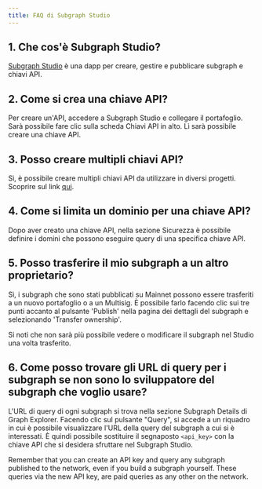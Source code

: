 ```yaml
---
title: FAQ di Subgraph Studio
---
```


## 1. Che cos'è Subgraph Studio?

[Subgraph Studio](https://thegraph.com/studio/) è una dapp per creare, gestire e pubblicare subgraph e chiavi API.

## 2. Come si crea una chiave API?

Per creare un'API, accedere a Subgraph Studio e collegare il portafoglio. Sarà possibile fare clic sulla scheda Chiavi API in alto. Lì sarà possibile creare una chiave API.

## 3. Posso creare multipli chiavi API?

Sì, è possibile creare multipli chiavi API da utilizzare in diversi progetti. Scoprire sul link [qui](https://thegraph.com/studio/apikeys/).

## 4. Come si limita un dominio per una chiave API?

Dopo aver creato una chiave API, nella sezione Sicurezza è possibile definire i domini che possono eseguire query di una specifica chiave API.

## 5. Posso trasferire il mio subgraph a un altro proprietario?

Sì, i subgraph che sono stati pubblicati su Mainnet possono essere trasferiti a un nuovo portafoglio o a un Multisig. È possibile farlo facendo clic sui tre punti accanto al pulsante 'Publish' nella pagina dei dettagli del subgraph e selezionando 'Transfer ownership'.

Si noti che non sarà più possibile vedere o modificare il subgraph nel Studio una volta trasferito.

## 6. Come posso trovare gli URL di query per i subgraph se non sono lo sviluppatore del subgraph che voglio usare?

L'URL di query di ogni subgraph si trova nella sezione Subgraph Details di Graph Explorer. Facendo clic sul pulsante "Query", si accede a un riquadro in cui è possibile visualizzare l'URL della query del subgraph a cui si è interessati. È quindi possibile sostituire il segnaposto `<api_key>` con la chiave API che si desidera sfruttare nel Subgraph Studio.

Remember that you can create an API key and query any subgraph published to the network, even if you build a subgraph yourself. These queries via the new API key, are paid queries as any other on the network.
